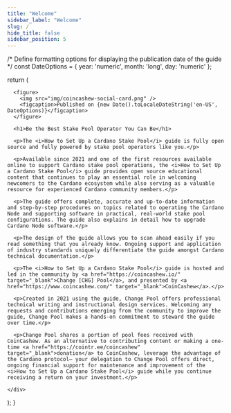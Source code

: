 ```yaml
---
title: "Welcome"
sidebar_label: "Welcome"
slug: /
hide_title: false
sidebar_position: 5
---
```




  /* Define formatting options for displaying the publication date of the guide */
  const DateOptions = { year: 'numeric', month: 'long', day: 'numeric' };

  return (
    <div>

      <figure>
        <img src="img/coincashew-social-card.png" />
        <figcaption>Published on {new Date().toLocaleDateString('en-US', DateOptions)}</figcaption>
      </figure>

      <h1>Be the Best Stake Pool Operator You Can Be</h1>

      <p>The <i>How to Set Up a Cardano Stake Pool</i> guide is fully open source and fully powered by stake pool operators like you.</p>

      <p>Available since 2021 and one of the first resources available online to support Cardano stake pool operations, the <i>How to Set Up a Cardano Stake Pool</i> guide provides open source educational content that continues to play an essential role in welcoming newcomers to the Cardano ecosystem while also serving as a valuable resource for experienced Cardano community members.</p>

      <p>The guide offers complete, accurate and up-to-date information and step-by-step procedures on topics related to operating the Cardano Node and supporting software in practical, real-world stake pool configurations. The guide also explains in detail how to upgrade Cardano Node software.</p>

      <p>The design of the guide allows you to scan ahead easily if you read something that you already know. Ongoing support and application of industry standards uniquely differentiate the guide amongst Cardano technical documentation.</p>

      <p>The <i>How to Set Up a Cardano Stake Pool</i> guide is hosted and led in the community by <a href="https://coincashew.io/" target="_blank">Change [CHG] Pool</a>, and presented by <a href="https://www.coincashew.com/" target="_blank">CoinCashew</a>.</p>

      <p>Created in 2021 using the guide, Change Pool offers professional technical writing and instructional design services. Welcoming any requests and contributions emerging from the community to improve the guide, Change Pool makes a hands-on commitment to steward the guide over time.</p>

      <p>Change Pool shares a portion of pool fees received with CoinCashew. As an alternative to contributing content or making a one-time <a href="https://cointr.ee/coincashew" target="_blank">donation</a> to CoinCashew, leverage the advantage of the Cardano protocol— your delegation to Change Pool offers direct, ongoing financial support for maintenance and improvement of the <i>How to Set Up a Cardano Stake Pool</i> guide while you continue receiving a return on your investment.</p>

    </div>
  );
}

<HTMLContent />
